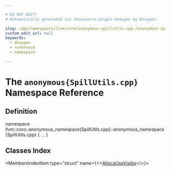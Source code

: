 ```yaml
---

# DO NOT EDIT!
# Automatically generated via docusaurus-plugin-doxygen by Doxygen.

slug: /api/namespaces/llvm/coro/anonymous-spillutils-cpp-/anonymous-spillutils-cpp-
custom_edit_url: null
keywords:
  - doxygen
  - reference
  - namespace

---
```





# The `anonymous{SpillUtils.cpp}` Namespace Reference

<DoxygenPage pluginConfig={pluginConfig}>



## Definition

<CodeBlock>namespace llvm::coro::anonymous&#95;namespace&#123;SpillUtils.cpp&#125;::anonymous&#95;namespace&#123;SpillUtils.cpp&#125; &#123; ... &#125;</CodeBlock>

## Classes Index

<MembersIndex>

<MembersIndexItem
  type="struct"
  name={<><a href="/docs/api/structs/llvm/coro/anonymous-namespace-spillutils-cpp-/anonymous-namespace-spillutils-cpp-/allocausevisitor">AllocaUseVisitor</a></>}>
</MembersIndexItem>

</MembersIndex>


</DoxygenPage>
